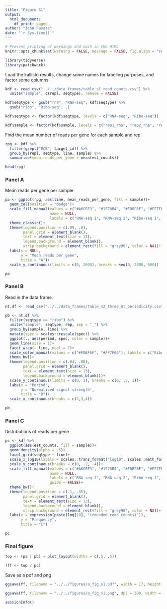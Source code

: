 ```yaml
---
title: "Figure S1"
output: 
  html_document:
    df_print: paged
author: "John Favate"
date: "`r Sys.time()`"
---
```


<style type="text/css">
.main-container {
  max-width: 1500px;
  margin-left: auto;
  margin-right: auto;
}
</style>

```r
# Prevent printing of warnings and such in the HTML
knitr::opts_chunk$set(warning = FALSE, message = FALSE, fig.align = "center")
```

```r
library(tidyverse)
library(patchwork)
```

Load the kallisto results, change some names for labeling purposes, and factor some columns
```r
kdf <- read_csv("../../data_frames/table_s1_read_counts.csv") %>% 
  unite("sample", c(repl, seqtype), remove = FALSE)

kdf$seqtype <- gsub("rna", "RNA-seq", kdf$seqtype) %>% 
  gsub("ribo", "Ribo-seq", .)

kdf$seqtype <- factor(kdf$seqtype, levels = c("RNA-seq", "Ribo-seq"))

kdf$sample <- factor(kdf$sample, levels = c("rep1_rna", "rep2_rna", "rep1_ribo", "rep2_ribo"))
```

Find the mean number of reads per gene for each sample and rep
```r
rpg <- kdf %>% 
  filter(grepl("ECB", target_id)) %>% 
  group_by(repl, seqtype, line, sample) %>% 
  summarise(mean_reads_per_gene = mean(est_counts))

head(rpg)
```

### Panel A

Mean reads per gene per sample
```r
pa <- ggplot(rpg, aes(line, mean_reads_per_gene, fill = sample))+
  geom_col(position = "dodge")+
  scale_fill_manual(values = c("#A6CEE3", "#1F78B4", "#FDBF6F", "#FF7F00"),
                    name = NULL,
                    labels = c("RNA-seq 1", "RNA-seq 2", "Ribo-seq 1", "Ribo-seq 2"))+
  theme_classic()+
  theme(legend.position = c(.09, .8), 
        panel.grid = element_blank(),
        text = element_text(size = 13),
        legend.background = element_blank(),
        strip.background = element_rect(fill = "grey90", color = NA))+
  labs(x = NULL,
       y = "Mean reads per gene",
       title = "A")+
  scale_y_continuous(limits = c(0, 2000), breaks = seq(0, 2000, 500))

pa
```

### Panel B

Read in the data frame.
```r
nt.df <- read_csv("../../data_frames/table_s2_three_nt_periodicity.csv")
```

```r
pb <- nt.df %>%
  filter(seqtype == "ribo") %>% 
  unite("sample", seqtype, rep, sep = "_") %>% 
  group_by(sample, line) %>% 
  mutate(spec = scales::rescale(spec)) %>% 
  ggplot(., aes(period, spec, color = sample))+
  geom_line(size = 1)+
  facet_wrap(~ line, ncol = 7)+
  scale_color_manual(values = c("#FDBF6F", "#FF7F00"), labels = c("Ribo-seq 1", "Ribo-seq 2", "RNA-seq 1", "RNA-seq 2"), name = NULL, guide = FALSE)+
  theme_bw()+
  theme(legend.position = c(.04, .88), 
        panel.grid = element_blank(),
        text = element_text(size = 13),
        legend.background = element_blank())+
  scale_y_continuous(limits = c(0, 1), breaks = c(0, .5, 1))+
  labs(x = "Period",
       y = "Normalized signal strength",
       title = "B")+
  scale_x_continuous(breaks = c(2,3,4))

pb
```

### Panel C

Distributions of reads per gene
```r
pc <- kdf %>% 
  ggplot(aes(est_counts, fill = sample))+
  geom_density(alpha = .5)+
  facet_grid(seqtype ~ line)+
  scale_x_log10(labels = scales::trans_format("log10", scales::math_format(10^.x)))+
  scale_y_continuous(breaks = c(0, .2, .4))+
  scale_fill_manual(values = c("#A6CEE3", "#1F78B4", "#FDBF6F", "#FF7F00"),
                    name = NULL,
                    labels = c("RNA-seq 1", "RNA-seq 2", "Ribo-seq 1", "Ribo-seq 2"),
                    guide = FALSE)+
  theme_bw()+
  theme(legend.position = c(.1, .85), 
        panel.grid = element_blank(),
        text = element_text(size = 13),
        legend.background = element_blank(),
        strip.background = element_rect(fill = "grey90", color = NA))+
  labs(x = expression(paste(log[10], "(rounded read counts)")),
       y = "Frequency",
       title = "C")

pc
```

### Final figure

```r
top <- (pa | pb) + plot_layout(widths = c(.5, .5))

(ff <- top / pc)
```

Save as a pdf and png
```r
ggsave(ff, filename = "../../figures/a_fig_s1.pdf", width = 17, height = 7)

ggsave(ff, filename = "../../figures/a_fig_s1.png", dpi = 300, width = 17, height = 7)
```

```r
sessionInfo()
```

